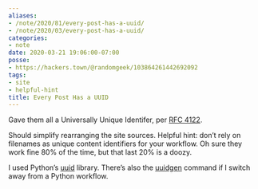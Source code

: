 ```yaml
---
aliases:
- /note/2020/81/every-post-has-a-uuid/
- /note/2020/03/every-post-has-a-uuid/
categories:
- note
date: 2020-03-21 19:06:00-07:00
posse:
- https://hackers.town/@randomgeek/103864261442692092
tags:
- site
- helpful-hint
title: Every Post Has a UUID
---
```


Gave them all a Universally Unique Identifer, per [RFC 4122][rfc-4122].

[rfc-4122]: https://datatracker.ietf.org/doc/html/rfc4122

Should simplify rearranging the site sources. Helpful hint: don’t rely
on filenames as unique content identifiers for your workflow. Oh sure
they work fine 80% of the time, but that last 20% is a doozy.

I used Python’s [uuid](https://docs.python.org/3/library/uuid.html)
library. There’s also the
[uuidgen](https://bigdatums.net/2016/10/01/generate-uuid-linux/) command
if I switch away from a Python workflow.